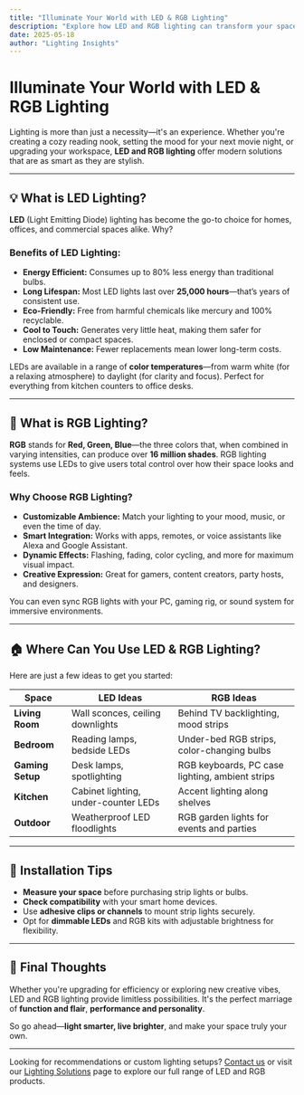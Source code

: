 ```yaml
---
title: "Illuminate Your World with LED & RGB Lighting"
description: "Explore how LED and RGB lighting can transform your space—energy efficiency meets creative expression."
date: 2025-05-18
author: "Lighting Insights"
---
```



# Illuminate Your World with LED & RGB Lighting

Lighting is more than just a necessity—it's an experience. Whether you're creating a cozy reading nook, setting the mood for your next movie night, or upgrading your workspace, **LED and RGB lighting** offer modern solutions that are as smart as they are stylish.

---

## 💡 What is LED Lighting?

**LED** (Light Emitting Diode) lighting has become the go-to choice for homes, offices, and commercial spaces alike. Why?

### Benefits of LED Lighting:
- **Energy Efficient:** Consumes up to 80% less energy than traditional bulbs.
- **Long Lifespan:** Most LED lights last over **25,000 hours**—that’s years of consistent use.
- **Eco-Friendly:** Free from harmful chemicals like mercury and 100% recyclable.
- **Cool to Touch:** Generates very little heat, making them safer for enclosed or compact spaces.
- **Low Maintenance:** Fewer replacements mean lower long-term costs.

LEDs are available in a range of **color temperatures**—from warm white (for a relaxing atmosphere) to daylight (for clarity and focus). Perfect for everything from kitchen counters to office desks.

---

## 🌈 What is RGB Lighting?

**RGB** stands for **Red, Green, Blue**—the three colors that, when combined in varying intensities, can produce over **16 million shades**. RGB lighting systems use LEDs to give users total control over how their space looks and feels.

### Why Choose RGB Lighting?
- **Customizable Ambience:** Match your lighting to your mood, music, or even the time of day.
- **Smart Integration:** Works with apps, remotes, or voice assistants like Alexa and Google Assistant.
- **Dynamic Effects:** Flashing, fading, color cycling, and more for maximum visual impact.
- **Creative Expression:** Great for gamers, content creators, party hosts, and designers.

You can even sync RGB lights with your PC, gaming rig, or sound system for immersive environments.

---

## 🏠 Where Can You Use LED & RGB Lighting?

Here are just a few ideas to get you started:

| Space | LED Ideas | RGB Ideas |
|------|-----------|-----------|
| **Living Room** | Wall sconces, ceiling downlights | Behind TV backlighting, mood strips |
| **Bedroom** | Reading lamps, bedside LEDs | Under-bed RGB strips, color-changing bulbs |
| **Gaming Setup** | Desk lamps, spotlighting | RGB keyboards, PC case lighting, ambient strips |
| **Kitchen** | Cabinet lighting, under-counter LEDs | Accent lighting along shelves |
| **Outdoor** | Weatherproof LED floodlights | RGB garden lights for events and parties |

---

## 🔧 Installation Tips

- **Measure your space** before purchasing strip lights or bulbs.
- **Check compatibility** with your smart home devices.
- Use **adhesive clips or channels** to mount strip lights securely.
- Opt for **dimmable LEDs** and RGB kits with adjustable brightness for flexibility.

---

## 🚀 Final Thoughts

Whether you're upgrading for efficiency or exploring new creative vibes, LED and RGB lighting provide limitless possibilities. It's the perfect marriage of **function and flair**, **performance and personality**.

So go ahead—**light smarter, live brighter**, and make your space truly your own.

---

Looking for recommendations or custom lighting setups? [Contact us](#) or visit our [Lighting Solutions](#) page to explore our full range of LED and RGB products.
